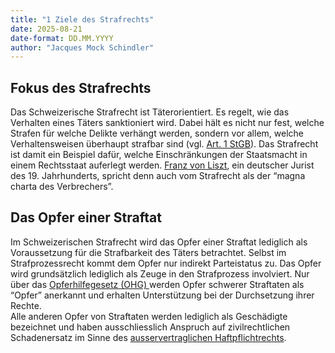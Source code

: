 ```yaml
---
title: "1 Ziele des Strafrechts"
date: 2025-08-21
date-format: DD.MM.YYYY
author: "Jacques Mock Schindler"
---
```


## Fokus des Strafrechts

Das Schweizerische Strafrecht ist Täterorientiert. Es regelt, wie das
Verhalten eines Täters sanktioniert wird. Dabei hält es nicht nur fest,
welche Strafen für welche Delikte verhängt werden, sondern vor allem,
welche Verhaltensweisen überhaupt strafbar sind (vgl.
<a href="https://www.fedlex.admin.ch/eli/cc/54/757_781_799/de#art_1"
target="_blank">
Art. 1 StGB</a>). Das Strafrecht ist damit ein Beispiel dafür, welche
Einschränkungen der Staatsmacht in einem Rechtsstaat auferlegt werden.
<a href="https://de.wikipedia.org/wiki/Franz_von_Liszt" target="_blank">
Franz von Liszt</a>, ein deutscher Jurist des 19. Jahrhunderts, spricht denn
auch vom Strafrecht als der "magna charta des Verbrechers".

## Das Opfer einer Straftat

Im Schweizerischen Strafrecht wird das Opfer einer Straftat lediglich
als Voraussetzung für die Strafbarkeit des Täters betrachtet. Selbst im
Strafprozessrecht kommt dem Opfer nur indirekt Parteistatus zu. Das
Opfer wird grundsätzlich lediglich als Zeuge in den Strafprozess
involviert. Nur über das
<a href="https://www.fedlex.admin.ch/eli/cc/2008/232/de" target="_blank">
Opferhilfegesetz (OHG)
</a> werden Opfer schwerer Straftaten als "Opfer" anerkannt und erhalten
Unterstützung bei der Durchsetzung ihrer Rechte.  
Alle anderen Opfer von Straftaten werden lediglich als Geschädigte
bezeichnet und haben ausschliesslich Anspruch auf zivilrechtlichen
Schadenersatz im Sinne des 
<a
href="https://www.fedlex.admin.ch/eli/cc/27/317_321_377/de#part_1/tit_1/chap_2"
target="_blank">
ausservertraglichen Haftpflichtrechts</a>.